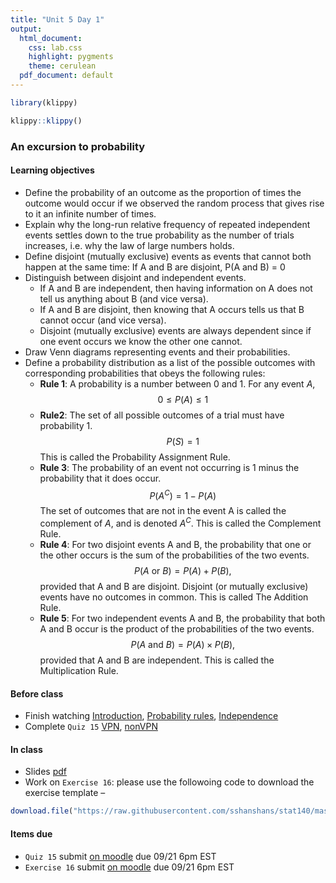 ```yaml
---
title: "Unit 5 Day 1"
output: 
  html_document:
    css: lab.css
    highlight: pygments
    theme: cerulean
  pdf_document: default
---
```


```r
library(klippy)
```

```r
klippy::klippy()
```

### An excursion to probability

#### Learning objectives 

* Define the probability of an outcome as the proportion of times the outcome would occur if we observed the random process that gives rise to it an infinite number of times.
* Explain why the long-run relative frequency of repeated independent events settles down to the true probability as the number of trials increases, i.e. why the law of large numbers holds.
* Define disjoint (mutually exclusive) events as events that cannot both happen at the same time: If A and B are disjoint, P(A and B) = 0
* Distinguish between disjoint and independent events. 
    * If A and B are independent, then having information on A does not tell us anything about B (and vice versa).
    * If A and B are disjoint, then knowing that A occurs tells us that B cannot occur (and vice versa).
    * Disjoint (mutually exclusive) events are always dependent since if one event occurs we know the other one cannot.
* Draw Venn diagrams representing events and their probabilities.
* Define a probability distribution as a list of the possible outcomes with corresponding probabilities that obeys the following rules:
  * **Rule 1**: A probability is a number between 0 and 1. For any event $A$, $$0 \leq P(A) \leq 1$$
  * **Rule2**: The set of all possible outcomes of a trial must have probability 1.
$$P(S) = 1$$
This is called the Probability Assignment Rule.
  * **Rule 3**: The probability of an event not occurring is 1 minus the probability that it does occur.
$$P(A^C) = 1 − P(A)$$
The set of outcomes that are not in the event A is called the complement of $A$, and is denoted $A^C$. This is called the Complement Rule. 
  * **Rule 4**: For two disjoint events A and B, the probability that one or the other occurs is the sum of the probabilities of the two events.
$$P(A \text{ or } B) = P(A) + P(B),$$ 
provided that A and B are disjoint. Disjoint (or mutually exclusive) events have no outcomes in common. This is called The Addition Rule.
  * **Rule 5**: For two independent events A and B, the probability that both A and B occur is the product of the probabilities of the two events.
$$P(A \text{ and } B) = P(A) \times P(B),$$ 
provided that A and B are independent. This is called the Multiplication Rule.

#### Before class
* Finish watching [Introduction](https://www.coursera.org/learn/probability-intro/lecture/07vL4/introduction), [Probability rules](https://www.coursera.org/learn/probability-intro/lecture/qaYwc/disjoint-events-general-addition-rule), [Independence](https://www.coursera.org/learn/probability-intro/lecture/D1m0l/independence)
* Complete `Quiz 15` [VPN](http://138.110.84.108:3838/sshan/quiz/Unit5/), [nonVPN](http://159.89.233.150:3838/stat140/quiz/Unit5/)

#### In class
* Slides [pdf](http://sshanshans.github.io/stat140/slides/u5d1.pdf)
* Work on `Exercise 16`: please use the followoing code to download the exercise template --
```r
download.file("https://raw.githubusercontent.com/sshanshans/stat140/master/docs/labs/u5d1/16Exercise.Rmd", destfile = "Ex16.Rmd")
```

#### Items due
* ```Quiz 15``` submit [on moodle](https://moodle.mtholyoke.edu/mod/assign/view.php?id=567541) due 09/21 6pm EST
* ```Exercise 16``` submit [on moodle](https://moodle.mtholyoke.edu/mod/assign/view.php?id=570135) due 09/21 6pm EST
